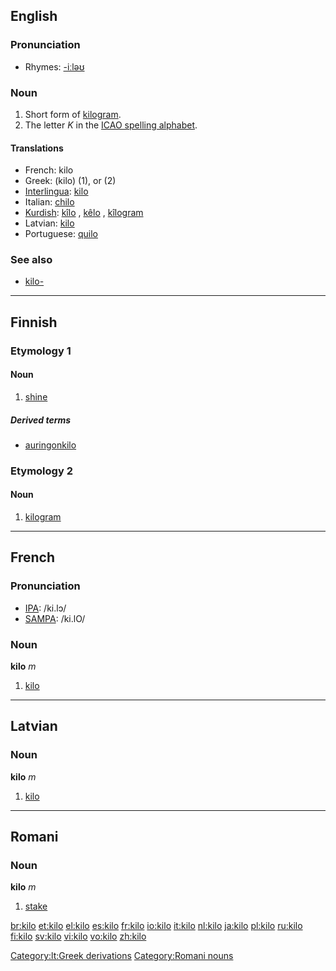==English==

===Pronunciation===
*Rhymes: [[Rhymes:English:-iːləʊ|-iːləʊ]]

===Noun===
{{en-noun}}

# Short form of [[kilogram]].
# The letter ''K'' in the [[ICAO spelling alphabet]].

====Translations====
*French: kilo {{m}}
*Greek: {{t+|el|κιλό|n}} (kilo) (1), {{t|el|κιλo-}} or {{t|el|χιλιo-}} (2)
*[[Interlingua]]: [[#Interlingua|kilo]]
*Italian: [[chilo]] {{m}}
*[[Kurdish]]: [[kîlo]] {{f}}, [[kêlo]] {{f}}, [[kîlogram]] {{f}}
*Latvian: [[#Latvian|kilo]] {{m}}
*Portuguese: [[quilo]] {{m}}

===See also===
*[[kilo-]]

----

==Finnish==

===Etymology 1===

====Noun====
{{fi-noun|kilo|type=valo}}

# {{rare|lang=fi}} [[shine]]

=====Derived terms=====
*[[auringonkilo]]

===Etymology 2===

====Noun====
{{fi-noun|kilo|type=valo}}

# [[kilogram]]

----

==French==

===Pronunciation===
*[[w:IPA|IPA]]: /ki.lɔ/
*[[w:SAMPA|SAMPA]]: /ki.lO/

===Noun===
'''kilo''' ''m''

# [[#English|kilo]]

----

==Latvian==

===Noun===
'''kilo''' ''m''

# [[#English|kilo]]

[[Category:lt:Greek derivations]]

----

==Romani==

===Noun===
'''kilo''' ''m''

# [[stake]]

[[Category:Romani nouns]]

[[br:kilo]]
[[et:kilo]]
[[el:kilo]]
[[es:kilo]]
[[fr:kilo]]
[[io:kilo]]
[[it:kilo]]
[[nl:kilo]]
[[ja:kilo]]
[[pl:kilo]]
[[ru:kilo]]
[[fi:kilo]]
[[sv:kilo]]
[[vi:kilo]]
[[vo:kilo]]
[[zh:kilo]]